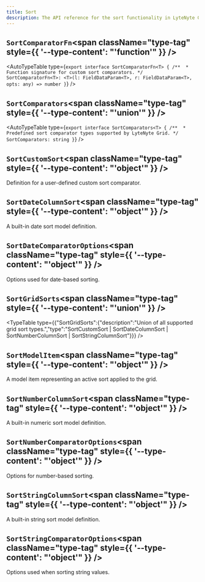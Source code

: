 ```yaml
---
title: Sort
description: The API reference for the sort functionality in LyteNyte Grid.
---
```

## `SortComparatorFn`<span className="type-tag" style={{ '--type-content': "'function'" }} />

<AutoTypeTable type={`export interface SortComparatorFn<T> {
          /** 
           * Function signature for custom sort comparators.
           */
          SortComparatorFn<T>: <T>(l: FieldDataParam<T>, r: FieldDataParam<T>, opts: any) => number
          }`} />

## `SortComparators`<span className="type-tag" style={{ '--type-content': "'union'" }} />

<AutoTypeTable type={`export interface SortComparators<T> {
          /** 
           * Predefined sort comparator types supported by LyteNyte Grid.
           */
          SortComparators: string
          }`} />

## `SortCustomSort`<span className="type-tag" style={{ '--type-content': "'object'" }} />

Definition for a user-defined custom sort comparator.
<AutoTypeTable path="../packages/commercial-lytenyte-pro/src/+types.ts" name="SortCustomSort" />

## `SortDateColumnSort`<span className="type-tag" style={{ '--type-content': "'object'" }} />

A built-in date sort model definition.
<AutoTypeTable path="../packages/commercial-lytenyte-pro/src/+types.ts" name="SortDateColumnSort" />

## `SortDateComparatorOptions`<span className="type-tag" style={{ '--type-content': "'object'" }} />

Options used for date-based sorting.
<AutoTypeTable path="../packages/commercial-lytenyte-pro/src/+types.ts" name="SortDateComparatorOptions" />

## `SortGridSorts`<span className="type-tag" style={{ '--type-content': "'union'" }} />

<TypeTable type={{"SortGridSorts":{"description":"Union of all supported grid sort types.","type":"SortCustomSort | SortDateColumnSort | SortNumberColumnSort | SortStringColumnSort"}}} />

## `SortModelItem`<span className="type-tag" style={{ '--type-content': "'object'" }} />

A model item representing an active sort applied to the grid.
<AutoTypeTable path="../packages/commercial-lytenyte-pro/src/+types.ts" name="SortModelItem" />

## `SortNumberColumnSort`<span className="type-tag" style={{ '--type-content': "'object'" }} />

A built-in numeric sort model definition.
<AutoTypeTable path="../packages/commercial-lytenyte-pro/src/+types.ts" name="SortNumberColumnSort" />

## `SortNumberComparatorOptions`<span className="type-tag" style={{ '--type-content': "'object'" }} />

Options for number-based sorting.
<AutoTypeTable path="../packages/commercial-lytenyte-pro/src/+types.ts" name="SortNumberComparatorOptions" />

## `SortStringColumnSort`<span className="type-tag" style={{ '--type-content': "'object'" }} />

A built-in string sort model definition.
<AutoTypeTable path="../packages/commercial-lytenyte-pro/src/+types.ts" name="SortStringColumnSort" />

## `SortStringComparatorOptions`<span className="type-tag" style={{ '--type-content': "'object'" }} />

Options used when sorting string values.
<AutoTypeTable path="../packages/commercial-lytenyte-pro/src/+types.ts" name="SortStringComparatorOptions" />

